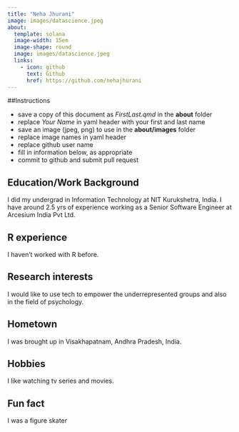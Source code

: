 ```yaml
---
title: "Neha Jhurani"
image: images/datascience.jpeg
about:
  template: solana
  image-width: 15em
  image-shape: round
  image: images/datascience.jpeg
  links:
    - icon: github
      text: Github
      href: https://github.com/nehajhurani
---
```


##Instructions

  - save a copy of this document as *FirstLast.qmd* in the **about** folder
  - replace *Your Name* in yaml header with your first and last name
  - save an image (jpeg, png) to use in the **about/images** folder
  - replace image names in yaml header
  - replace github user name
  - fill in information below, as appropriate
  - commit to github and submit pull request

## Education/Work Background
I did my undergrad in Information Technology at NIT Kurukshetra, India. I have around 2.5 yrs of experience working as a Senior Software Engineer at Arcesium India Pvt Ltd.


## R experience
I haven't worked with R before.

## Research interests
I would like to use tech to empower the underrepresented groups and also in the field of psychology.

## Hometown
I was brought up in Visakhapatnam, Andhra Pradesh, India.

## Hobbies
I like watching tv series and movies.

## Fun fact
I was a figure skater